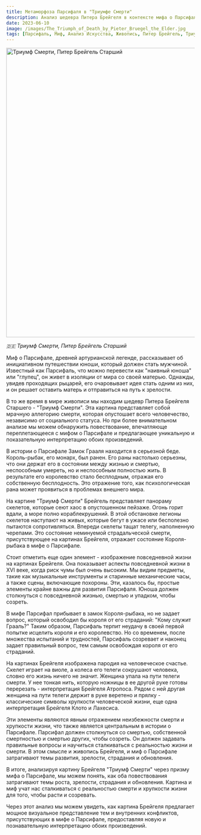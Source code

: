 ```yaml
---
title: Метаморфоза Парсифаля в "Триумфе Смерти"
description: Анализ шедевра Питера Брейгеля в контексте мифа о Парсифале
date: 2023-06-10
image: /images/The_Triumph_of_Death_by_Pieter_Bruegel_the_Elder.jpg
tags: [Парсифаль, Миф, Анализ Искусства, Живопись, Питер Брейгель, Триумф Смерти, Психоанализ, Жак Лакан, Интерпретация, Развитие, Зрелость, Смерть, Страдание, Обновление]
---
```


<Image className="w-full" width="1080" height="772" src="/images/The_Triumph_of_Death_by_Pieter_Bruegel_the_Elder.jpg"
       alt="Триумф Смерти, Питер Брейгель Старший"
       caption="Триумф Смерти, Питер Брейгель Старший"/>

_🇩🇪 Триумф Смерти, Питер Брейгель Старший_

Миф о Парсифале, древней артурианской легенде, рассказывает об инициативном путешествии юноши, который должен стать мужчиной. Известный как Парсифаль, что можно перевести как "наивный юноша" или "глупец", он живет в изоляции от мира со своей матерью. Однажды, увидев проходящих рыцарей, его очаровывает идея стать одним из них, и он решает оставить матерь и отправиться на путь к зрелости.

В то же время в мире живописи мы находим шедевр Питера Брейгеля Старшего - "Триумф Смерти". Эта картина представляет собой мрачную аллегорию смерти, которая опустошает всего человечество, независимо от социального статуса. Но при более внимательном анализе мы можем обнаружить повествование, впечатляюще переплетающееся с мифом о Парсифале и предлагающее уникальную и показательную интерпретацию обоих произведений.

В истории о Парсифале Замок Грааля находится в серьезной беде. Король-рыбак, его монарх, был ранен. Его раны настолько серьезны, что они держат его в состоянии между жизнью и смертью, неспособным умереть, но и неспособным полностью жить. В результате его королевство стало бесплодным, отражая его собственную бесплодность. Это отражение того, как психологическая рана может проявиться в проблемах внешнего мира.

На картине "Триумф Смерти" Брейгель представляет панораму скелетов, которые сеют хаос в опустошенном пейзаже. Огонь горит вдали, а море полно кораблекрушений. В этой обстановке легионы скелетов наступают на живых, которые бегут в ужасе или бесполезно пытаются сопротивляться. Впереди скелеты тащат телегу, наполненную черепами. Это состояние неминуемой страдальческой смерти, присутствующее на картинах Брейгеля, отражает состояние Короля-рыбака в мифе о Парсифале.

Стоит отметить еще один элемент - изображение повседневной жизни на картинах Брейгеля. Она показывает аспекты повседневной жизни в XVI веке, когда риск чумы был очень высоким. Мы видим предметы, такие как музыкальные инструменты и старинные механические часы, а также сцены, включающие похороны. Эти, казалось бы, простые элементы крайне важны для развития Парсифаля. Юноша должен столкнуться с повседневной жизнью, смертью и упадком, чтобы созреть.

В мифе Парсифал прибывает в замок Короля-рыбака, но не задает вопрос, который освободил бы короля от его страданий: "Кому служит Грааль?" Таким образом, Парсифаль терпит неудачу в своей первой попытке исцелить короля и его королевство. Но со временем, после множества испытаний и трудностей, Парсифаль созревает и наконец задает правильный вопрос, тем самым освобождая короля от его страданий.

На картинах Брейгеля изображена пародия на человеческое счастье. Скелет играет на виоле, а колеса его телеги сокрушают человека, словно его жизнь ничего не значит. Женщина упала на пути телеги смерти. У нее тонкая нить, которую ножницы в ее другой руке готовы перерезать - интерпретация Брейгеля Атропоса. Рядом с ней другая женщина на пути телеги держит в руке веретено и прялку - классические символы хрупкости человеческой жизни, еще одна интерпретация Брейгеля Клото и Лахесиса.

Эти элементы являются явным отражением неизбежности смерти и хрупкости жизни, что также является центральным в истории о Парсифале. Парсифал должен столкнуться со смертью, собственной смертностью и смертью других, чтобы созреть. Он должен задавать правильные вопросы и научиться сталкиваться с реальностью жизни и смерти. В этом смысле и живопись Брейгеля, и миф о Парсифале затрагивают темы развития, зрелости, страдания и обновления.

В итоге, анализируя картину Брейгеля "Триумф Смерти" через призму мифа о Парсифале, мы можем понять, как оба повествования затрагивают темы роста, зрелости, страдания и обновления. Картина и миф учат нас сталкиваться с реальностью смерти и хрупкости жизни для того, чтобы расти и созревать.

Через этот анализ мы можем увидеть, как картина Брейгеля предлагает мощное визуальное представление тем и внутренних конфликтов, присутствующих в мифе о Парсифале, предоставляя новую и познавательную интерпретацию обоих произведений.
